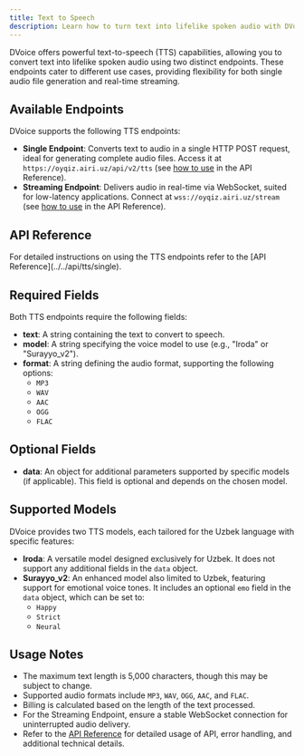 ```yaml
---
title: Text to Speech
description: Learn how to turn text into lifelike spoken audio with DVoice
---
```


DVoice offers powerful text-to-speech (TTS) capabilities, allowing you to convert text into lifelike spoken audio using two distinct endpoints. These endpoints cater to different use cases, providing flexibility for both single audio file generation and real-time streaming.

## Available Endpoints

DVoice supports the following TTS endpoints:

- **Single Endpoint**: Converts text to audio in a single HTTP POST request, ideal for generating complete audio files. Access it at `https://oyqiz.airi.uz/api/v2/tts` (see [how to use](../../api/tts/single) in the API Reference).
- **Streaming Endpoint**: Delivers audio in real-time via WebSocket, suited for low-latency applications. Connect at `wss://oyqiz.airi.uz/stream` (see [how to use](../../api/tts/stream) in the API Reference).

## API Reference

<Callout type="info">
  For detailed instructions on using the TTS endpoints refer to the [API
  Reference](../../api/tts/single).
</Callout>

## Required Fields

Both TTS endpoints require the following fields:

- **text**: A string containing the text to convert to speech.
- **model**: A string specifying the voice model to use (e.g., "Iroda" or "Surayyo_v2").
- **format**: A string defining the audio format, supporting the following options:
  - `MP3`
  - `WAV`
  - `AAC`
  - `OGG`
  - `FLAC`

## Optional Fields

- **data**: An object for additional parameters supported by specific models (if applicable). This field is optional and depends on the chosen model.

## Supported Models

DVoice provides two TTS models, each tailored for the Uzbek language with specific features:

- **Iroda**: A versatile model designed exclusively for Uzbek. It does not support any additional fields in the `data` object.
- **Surayyo_v2**: An enhanced model also limited to Uzbek, featuring support for emotional voice tones. It includes an optional `emo` field in the `data` object, which can be set to:
  - `Happy`
  - `Strict`
  - `Neural`

## Usage Notes

- The maximum text length is 5,000 characters, though this may be subject to change.
- Supported audio formats include `MP3`, `WAV`, `OGG`, `AAC`, and `FLAC`.
- Billing is calculated based on the length of the text processed.
- For the Streaming Endpoint, ensure a stable WebSocket connection for uninterrupted audio delivery.
- Refer to the [API Reference](../../api/tts/single) for detailed usage of API, error handling, and additional technical details.
